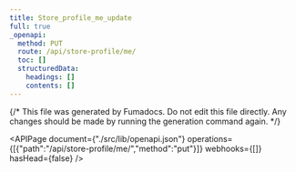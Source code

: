 ```yaml
---
title: Store_profile_me_update
full: true
_openapi:
  method: PUT
  route: /api/store-profile/me/
  toc: []
  structuredData:
    headings: []
    contents: []
---
```

{/* This file was generated by Fumadocs. Do not edit this file directly. Any changes should be made by running the generation command again. */\}

<APIPage document={"./src/lib/openapi.json"} operations={[{"path":"/api/store-profile/me/","method":"put"}]} webhooks={[]} hasHead={false} />
